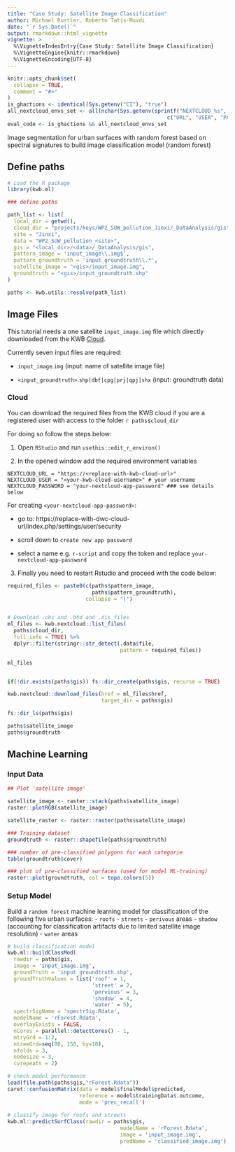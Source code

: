 ```yaml
---
title: "Case Study: Satellite Image Classification"
author: Michael Rustler, Roberto Tatis-Muvdi
date: "`r Sys.Date()`"
output: rmarkdown::html_vignette
vignette: >
  %\VignetteIndexEntry{Case Study: Satellite Image Classification}
  %\VignetteEngine{knitr::rmarkdown}
  %\VignetteEncoding{UTF-8}
---
```


```r
knitr::opts_chunk$set(
  collapse = TRUE,
  comment = "#>"
)
is_ghactions <- identical(Sys.getenv("CI"), "true")
all_nextcloud_envs_set <- all(nchar(Sys.getenv(sprintf("NEXTCLOUD_%s", 
                                                   c("URL", "USER", "PASSWORD")))) > 0)
eval_code <- is_ghactions && all_nextcloud_envs_set
```

Image segmentation for urban surfaces with random forest based on spectral 
signatures to build image classification model (random forest)

## Define paths

```r
# Load the R package
library(kwb.ml)

### define paths

path_list <- list(
  local_dir = getwd(),
  cloud_dir = "projects/keys/WP2_SUW_pollution_Jinxi/_DataAnalysis/gis",
  site = "Jinxi",
  data = "WP2_SUW_pollution_<site>",
  gis = "<local_dir>/<data>/_DataAnalysis/gis",
  pattern_image = 'input_image\\.img$',
  pattern_groundtruth = 'input_groundtruth\\.*',
  satellite_image = "<gis>/input_image.img",
  groundtruth = "<gis>/input_groundtruth.shp"
)

paths <- kwb.utils::resolve(path_list)

```

## Image Files

This tutorial needs a one satellite `input_image.img` file which directly downloaded from
the KWB [Cloud](#cloud). 

Currently seven input files are required:

* `input_image`.`img` (input: name of satellite image file)

* `<input_groundtruth>`.`shp|dbf|cpg|prj|qpj|shx` (input: groundtruth data)


### Cloud 

You can download the required files from the KWB cloud if you are a 
registered user with access to the folder ``r paths$cloud_dir``

For doing so follow the steps below: 

1. Open `RStudio` and run `usethis::edit_r_environ()`

2. In the opened window add the required environment variables

```
NEXTCLOUD_URL = "https://<replace-with-kwb-cloud-url>"
NEXTCLOUD_USER = "<your-kwb-cloud-username>" # your username
NEXTCLOUD_PASSWORD = "your-nextcloud-app-password" ### see details below
```

For creating `<your-nextcloud-app-password>`:

* go to: https://replace-with-dwc-cloud-url/index.php/settings/user/security

* scroll down to `create new app password`

* select a name e.g. `r-script` and copy the token and replace `your-nextcloud-app-password`


3. Finally you need to restart Rstudio and proceed with the code below:

```r

required_files <- paste0(c(paths$pattern_image,
                           paths$pattern_groundtruth),
                         collapse = "|")


# Download .cbc and .bhd and .dis files
ml_files <- kwb.nextcloud::list_files(
  paths$cloud_dir,
  full_info = TRUE) %>%
  dplyr::filter(stringr::str_detect(.data$file,
                                    pattern = required_files))

ml_files


if(!dir.exists(paths$gis)) fs::dir_create(paths$gis, recurse = TRUE)

kwb.nextcloud::download_files(href = ml_files$href,
                              target_dir = paths$gis)

fs::dir_ls(paths$gis)

paths$satellite_image
paths$groundtruth

```


## Machine Learning


### Input Data 

```r
## Plot 'satellite image'

satellite_image <- raster::stack(paths$satellite_image)  
raster::plotRGB(satellite_image)

satellite_raster <- raster::raster(paths$satellite_image)

### Training dataset
groundtruth <- raster::shapefile(paths$groundtruth)

### number of pre-classified polygons for each categorie
table(groundtruth$cover)

### plot of pre-classified surfaces (used for model ML-training)
raster::plot(groundtruth, col = topo.colors(5))

```

### Setup Model 

Build a `random forest` machine learning model for classification of the following
five urban surfaces: 
- `roofs`
- `streets`
- `perivous` areas
- `shadow` (accounting for classification artifacts due to limited satellite image 
resolution)
- `water` areas 

```r

# build classification model
kwb.ml::buildClassMod(
  rawdir = paths$gis,
  image = 'input_image.img',
  groundTruth = 'input_groundtruth.shp',
  groundTruthValues = list('roof' = 1, 
                           'street' = 2,
                           'pervious' = 3,
                           'shadow' = 4,
                           'water' = 5),
  spectrSigName = 'spectrSig.Rdata',
  modelName = 'rForest.Rdata',
  overlayExists = FALSE,
  nCores = parallel::detectCores() - 1,
  mtryGrd = 1:2, 
  ntreeGrd=seq(80, 150, by=10),
  nfolds = 3, 
  nodesize = 3, 
  cvrepeats = 2)

# check model performance
load(file.path(paths$gis,"rForest.Rdata"))
caret::confusionMatrix(data = model$finalModel$predicted, 
                       reference = model$trainingData$.outcome, 
                       mode = 'prec_recall')
                       
# classify image for roofs and streets
kwb.ml::predictSurfClass(rawdir = paths$gis,
                                    modelName = 'rForest.Rdata',
                                    image = 'input_image.img',
                                    predName = 'classified_image.img')


```

